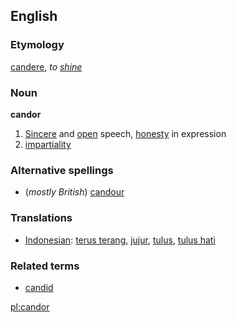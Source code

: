 ==English==
===Etymology===
{{L.}} [[candere]], ''to [[shine]]''
=== Noun ===

'''candor'''

# [[Sincere]] and [[open]] speech, [[honesty]] in expression
# [[impartiality]]

===Alternative spellings===
*(''mostly British'') [[candour]] 

===Translations===
*[[Indonesian]]: [[terus terang]], [[jujur]], [[tulus]], [[tulus hati]]

===Related terms===
*[[candid]]

[[pl:candor]]
